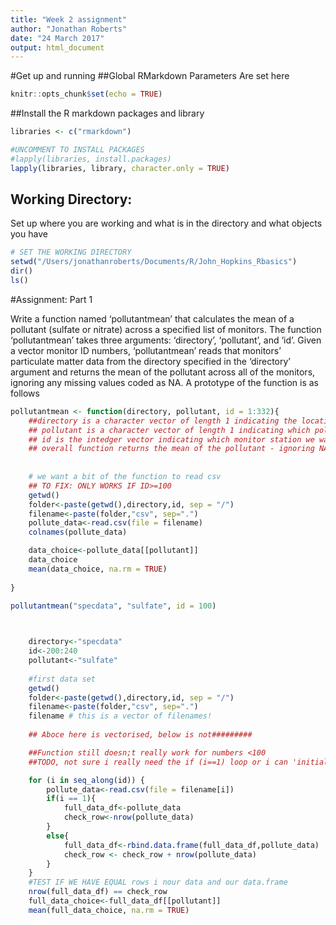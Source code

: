 ```yaml
---
title: "Week 2 assignment"
author: "Jonathan Roberts"
date: "24 March 2017"
output: html_document
---
```


#Get up and running
##Global RMarkdown Parameters
Are set here

```r
knitr::opts_chunk$set(echo = TRUE)
```

##Install the R markdown packages and library

```r
libraries <- c("rmarkdown")

#UNCOMMENT TO INSTALL PACKAGES
#lapply(libraries, install.packages)
lapply(libraries, library, character.only = TRUE)
```


## Working Directory: 
Set up where you are working and what is in the directory and what objects you have

```r

# SET THE WORKING DIRECTORY
setwd("/Users/jonathanroberts/Documents/R/John_Hopkins_Rbasics")
dir()
ls()

```

#Assignment: Part 1

Write a function named 'pollutantmean' that calculates the mean of a pollutant (sulfate or nitrate) across a specified list of monitors. The function 'pollutantmean' takes three arguments: 'directory', 'pollutant', and 'id'. Given a vector monitor ID numbers, 'pollutantmean' reads that monitors' particulate matter data from the directory specified in the 'directory' argument and returns the mean of the pollutant across all of the monitors, ignoring any missing values coded as NA. A prototype of the function is as follows

```r

pollutantmean <- function(directory, pollutant, id = 1:332){
    ##directory is a character vector of length 1 indicating the location of the CCSV        files
    ## pollutant is a character vector of length 1 indicating which pollutant we want to call data on: either sulfate or nitrate
    ## id is the intedger vector indicating which monitor station we want
    ## overall function returns the mean of the pollutant - ignoring NA's
    
    
    # we want a bit of the function to read csv
    ## TO FIX: ONLY WORKS IF ID>=100
    getwd()    
    folder<-paste(getwd(),directory,id, sep = "/")
    filename<-paste(folder,"csv", sep=".")
    pollute_data<-read.csv(file = filename)
    colnames(pollute_data) 

    data_choice<-pollute_data[[pollutant]]
    data_choice
    mean(data_choice, na.rm = TRUE)
    
}

pollutantmean("specdata", "sulfate", id = 100)
 


    directory<-"specdata"
    id<-200:240
    pollutant<-"sulfate"
    
    #first data set
    getwd()    
    folder<-paste(getwd(),directory,id, sep = "/")
    filename<-paste(folder,"csv", sep=".")
    filename # this is a vector of filenames!
    
    ## Aboce here is vectorised, below is not#########

    ##Function still doesn;t really work for numbers <100
    ##TODO, not sure i really need the if (i==1) loop or i can 'initialise' another way.

    for (i in seq_along(id)) {
        pollute_data<-read.csv(file = filename[i])
        if(i == 1){
            full_data_df<-pollute_data
            check_row<-nrow(pollute_data)
        }
        else{
            full_data_df<-rbind.data.frame(full_data_df,pollute_data)
            check_row <- check_row + nrow(pollute_data)    
        }
    }
    #TEST IF WE HAVE EQUAL rows i nour data and our data.frame
    nrow(full_data_df) == check_row
    full_data_choice<-full_data_df[[pollutant]]
    mean(full_data_choice, na.rm = TRUE)
    
            
  

```






